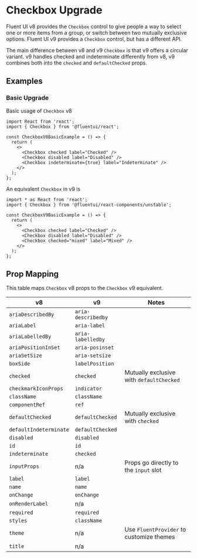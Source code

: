 
<Meta title="Concepts/Upgrading/from v8/Components/Checkbox Upgrade" />

# Checkbox Upgrade

Fluent UI v8 provides the `Checkbox` control to give people a way to select one or more items from a group, or switch between two mutually exclusive options. Fluent UI v9 provides a `Checkbox` control, but has a different API.

The main difference between v8 and v9 `Checkbox` is that v9 offers a circular variant. v9 handles checked and indeterminate differently from v8, v9 combines both into the `checked` and `defaultChecked` props.

## Examples

### Basic Upgrade

Basic usage of `Checkbox` v8

```tsx
import React from 'react';
import { Checkbox } from '@fluentui/react';

const CheckboxV8BasicExample = () => {
  return (
    <>
      <Checkbox checked label="Checked" />
      <Checkbox disabled label="Disabled" />
      <Checkbox indeterminate={true} label="Indeterminate" />
    </>
  );
};
```

An equivalent `Checkbox` in v9 is

```tsx
import * as React from 'react';
import { Checkbox } from '@fluentui/react-components/unstable';

const CheckboxV9BasicExample = () => {
  return (
    <>
      <Checkbox checked label="Checked" />
      <Checkbox disabled label="Disabled" />
      <Checkbox checked="mixed" label="Mixed" />
    </>
  );
};
```

## Prop Mapping

This table maps `Checkbox` v8 props to the `Checkbox` v9 equivalent.

| v8                     | v9                 | Notes                                    |
| ---------------------- | ------------------ | ---------------------------------------- |
| `ariaDescribedBy`      | `aria-describedby` |                                          |
| `ariaLabel`            | `aria-label`       |                                          |
| `ariaLabelledBy`       | `aria-labelledby`  |                                          |
| `ariaPositionInSet`    | `aria-posinset`    |                                          |
| `ariaSetSize`          | `aria-setsize`     |                                          |
| `boxSide`              | `labelPosition`    |                                          |
| `checked`              | `checked`          | Mutually exclusive with `defaultChecked` |
| `checkmarkIconProps`   | `indicator`        |                                          |
| `className`            | `className`        |                                          |
| `componentRef`         | `ref`              |                                          |
| `defaultChecked`       | `defaultChecked`   | Mutually exclusive with `checked`        |
| `defaultIndeterminate` | `defaultChecked`   |                                          |
| `disabled`             | `disabled`         |                                          |
| `id`                   | `id`               |                                          |
| `indeterminate`        | `checked`          |                                          |
| `inputProps`           | n/a                | Props go directly to the `input` slot    |
| `label`                | `label`            |                                          |
| `name`                 | `name`             |                                          |
| `onChange`             | `onChange`         |                                          |
| `onRenderLabel`        | n/a                |                                          |
| `required`             | `required`         |                                          |
| `styles`               | `className`        |                                          |
| `theme`                | n/a                | Use `FluentProvider` to customize themes |
| `title`                | n/a                |                                          |
